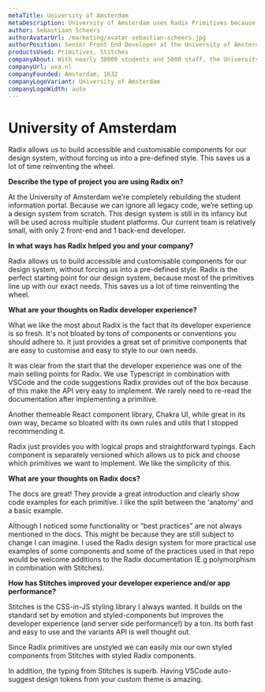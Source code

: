 ```yaml
---
metaTitle: University of Amsterdam
metaDescription: University of Amsterdam uses Radix Primitives because they provide a great set of components that are easy to customise and easy to style to their own needs.
author: Sebastiaan Scheers
authorAvatarUrl: /marketing/avatar-sebastian-scheers.jpg
authorPosition: Senior Front End Developer at the University of Amsterdam
productsUsed: Primitives, Stitches
companyAbout: With nearly 30000 students and 5000 staff, the University of Amsterdam is one of the most prominent research facilities in Europe and the largest university in Netherlands.
companyUrl: uva.nl
companyFounded: Amsterdam, 1632
companyLogoVariant: University of Amsterdam
companyLogoWidth: auto
---
```


# University of Amsterdam

<HeroQuote>
  Radix allows us to build accessible and customisable components for our design
  system, without forcing us into a pre-defined style. This saves us a lot of
  time reinventing the wheel.
</HeroQuote>

**Describe the type of project you are using Radix on?**

At the University of Amsterdam we’re completely rebuilding the student information portal. Because we can ignore all legacy code, we’re setting up a design system from scratch. This design system is still in its infancy but will be used across multiple student platforms. Our current team is relatively small, with only 2 front-end and 1 back-end developer.

**In what ways has Radix helped you and your company?**

Radix allows us to build accessible and customisable components for our design system, without forcing us into a pre-defined style. Radix is the perfect starting point for our design system, because most of the primitives line up with our exact needs. This saves us a lot of time reinventing the wheel.

**What are your thoughts on Radix developer experience?**

What we like the most about Radix is the fact that its developer experience is so fresh. It's not bloated by tons of components or conventions you should adhere to. It just provides a great set of primitive components that are easy to customise and easy to style to our own needs.

It was clear from the start that the developer experience was one of the main selling points for Radix. We use Typescript in combination with VSCode and the code suggestions Radix provides out of the box because of this make the API very easy to implement. We rarely need to re-read the documentation after implementing a primitive.

Another themeable React component library, Chakra UI, while great in its own way, became so bloated with its own rules and utils that I stopped recommending it.

Radix just provides you with logical props and straightforward typings. Each component is separately versioned which allows us to pick and choose which primitives we want to implement. We like the simplicity of this.

**What are your thoughts on Radix docs?**

The docs are great! They provide a great introduction and clearly show code examples for each primitive. I like the split between the ‘anatomy’ and a basic example.

Although I noticed some functionality or “best practices” are not always mentioned in the docs. This might be because they are still subject to change I can imagine. I used the Radix design system for more practical use examples of some components and some of the practices used in that repo would be welcome additions to the Radix documentation (E.g polymorphism in combination with Stitches).

**How has Stitches improved your developer experience and/or app performance?**

Stitches is the CSS-in-JS styling library I always wanted. It builds on the standard set by emotion and styled-components but improves the developer experience (and server side performance!) by a ton. Its both fast and easy to use and the variants API is well thought out.

Since Radix primitives are unstyled we can easily mix our own styled components from Stitches with styled Radix components.

In addition, the typing from Stitches is superb. Having VSCode auto-suggest design tokens from your custom theme is amazing.
